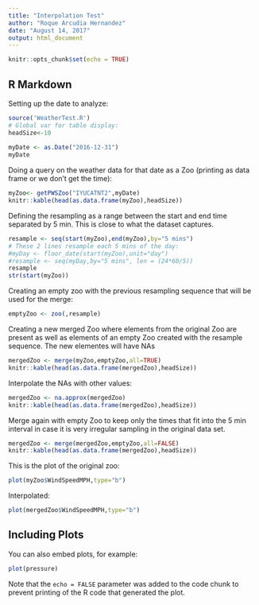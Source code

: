 ```yaml
---
title: "Interpolation Test"
author: "Roque Arcudia Hernandez"
date: "August 14, 2017"
output: html_document
---
```


```r
knitr::opts_chunk$set(echo = TRUE)
```

## R Markdown

Setting up the date to analyze:

```r
source('WeatherTest.R')
# Global var for table display:
headSize<-10
  
myDate <- as.Date("2016-12-31")
myDate
```

Doing a query on the weather data for that date as a Zoo (printing as data frame or we don't get the time):

```r
myZoo<- getPWSZoo("IYUCATNT2",myDate)
knitr::kable(head(as.data.frame(myZoo),headSize))
```

Defining the resampling as a range between the start and end time separated by 5 min. This is close to what the dataset captures.

```r
resample <- seq(start(myZoo),end(myZoo),by="5 mins")
# These 2 lines resample each 5 mins of the day:
#myDay <- floor_date(start(myZoo),unit="day")
#resample <- seq(myDay,by="5 mins", len = (24*60/5))
resample
str(start(myZoo))
```

Creating an empty zoo with the previous resampling sequence that will be used for the merge:

```r
emptyZoo <- zoo(,resample)
```

Creating a new merged Zoo where elements from the original Zoo are present as well as elements of an empty Zoo created with the resample sequence. The new elementes will have NAs

```r
mergedZoo <- merge(myZoo,emptyZoo,all=TRUE)
knitr::kable(head(as.data.frame(mergedZoo),headSize))
```

Interpolate the NAs with other values:

```r
mergedZoo <- na.approx(mergedZoo)
knitr::kable(head(as.data.frame(mergedZoo),headSize))
```

Merge again with empty Zoo to keep only the times that fit into the 5 min interval in case it is very irregular sampling in the original data set.

```r
mergedZoo <- merge(mergedZoo,emptyZoo,all=FALSE)
knitr::kable(head(as.data.frame(mergedZoo),headSize))
```

This is the plot of the original zoo:

```r
plot(myZoo$WindSpeedMPH,type="b")
```

Interpolated:

```r
plot(mergedZoo$WindSpeedMPH,type="b")
```


## Including Plots

You can also embed plots, for example:

```r
plot(pressure)
```

Note that the `echo = FALSE` parameter was added to the code chunk to prevent printing of the R code that generated the plot.
